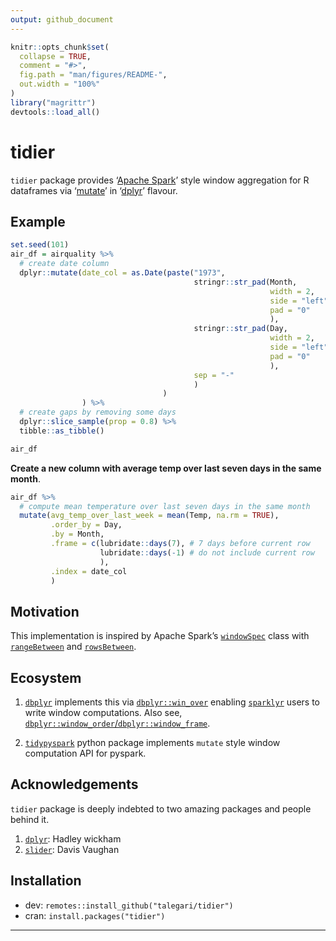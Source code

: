 ```yaml
---
output: github_document
---
```


<!-- README.md is generated from README.Rmd. Please edit that file -->

```r
knitr::opts_chunk$set(
  collapse = TRUE,
  comment = "#>",
  fig.path = "man/figures/README-",
  out.width = "100%"
)
library("magrittr")
devtools::load_all()
```

# tidier

<!-- badges: start -->
<!-- badges: end -->

`tidier` package provides '[Apache Spark](https://spark.apache.org/)' style window aggregation for R dataframes via '[mutate](https://dplyr.tidyverse.org/reference/mutate.html)' in '[dplyr](https://dplyr.tidyverse.org/index.html)' flavour.

## Example

```r
set.seed(101)
air_df = airquality %>%
  # create date column
  dplyr::mutate(date_col = as.Date(paste("1973",
                                         stringr::str_pad(Month,
                                                          width = 2,
                                                          side = "left",
                                                          pad = "0"
                                                          ),
                                         stringr::str_pad(Day,
                                                          width = 2,
                                                          side = "left",
                                                          pad = "0"
                                                          ),
                                         sep = "-"
                                         )
                                  )
                ) %>%
  # create gaps by removing some days
  dplyr::slice_sample(prop = 0.8) %>% 
  tibble::as_tibble()

air_df
```

**Create a new column with average temp over last seven days in the same month**.

```r
air_df %>% 
  # compute mean temperature over last seven days in the same month
  mutate(avg_temp_over_last_week = mean(Temp, na.rm = TRUE),
         .order_by = Day,
         .by = Month,
         .frame = c(lubridate::days(7), # 7 days before current row
                    lubridate::days(-1) # do not include current row
                    ),
         .index = date_col
         )
```

## Motivation

This implementation is inspired by Apache Spark's [`windowSpec`](https://spark.apache.org/docs/3.2.1/api/python/reference/api/pyspark.sql.Column.over.html?highlight=windowspec) class with [`rangeBetween`](https://spark.apache.org/docs/3.2.1/api/python/reference/api/pyspark.sql.WindowSpec.rangeBetween.html) and [`rowsBetween`](https://spark.apache.org/docs/3.2.1/api/python/reference/api/pyspark.sql.WindowSpec.rowsBetween.html).

## Ecosystem

1. [`dbplyr`](https://dbplyr.tidyverse.org/) implements this via [`dbplyr::win_over`](https://dbplyr.tidyverse.org/reference/win_over.html?q=win_over#null) enabling [`sparklyr`](https://spark.rstudio.com/) users to write window computations. Also see, [`dbplyr::window_order`/`dbplyr::window_frame`](https://dbplyr.tidyverse.org/reference/window_order.html?q=window_fr#ref-usage).

2. [`tidypyspark`](https://talegari.github.io/tidypyspark/_build/html/index.html) python package implements `mutate` style window computation API for pyspark.

## Acknowledgements

`tidier` package is deeply indebted to two amazing packages and people behind it.

1. [`dplyr`](https://cran.r-project.org/package=dplyr): Hadley wickham
2. [`slider`](https://cran.r-project.org/package=slider): Davis Vaughan

## Installation

- dev: `remotes::install_github("talegari/tidier")`
- cran: `install.packages("tidier")`

----
